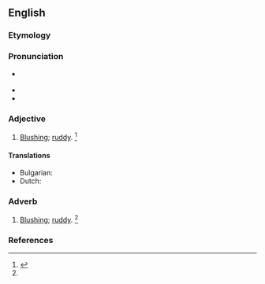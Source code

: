==English==

===Etymology===
{{prefix|en|a|blush}}

===Pronunciation===
* {{a|US}} {{IPA|en|/əˈblʌʃ/}}
* {{audio|en|LL-Q1860 (eng)-Vealhurl-ablush.wav|Audio (Southern England)}}
* {{rhymes|en|ʌʃ|s=2}}

===Adjective===
{{en-adj}}

# [[blushing|Blushing]]; [[ruddy]]. {{defdate|from mid-19th c.}}<ref name=SOED>{{R:SOED5|page=5}}</ref>

====Translations====
{{trans-top|blushing}}
* Bulgarian: {{t+|bg|зачервен}}
* Dutch: {{t+|nl|blozend}}
{{trans-mid}}
{{trans-bottom}}

===Adverb===
{{en-adv}}

# [[blushing|Blushing]]; [[ruddy]]. {{defdate|from mid-19th c.}}<ref name=SOED/>

===References===
<references/>